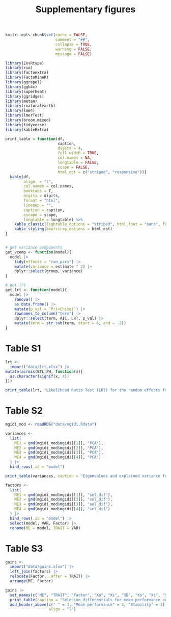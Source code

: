 % Supplementary figures


```r
knitr::opts_chunk$set(cache = FALSE,
                      comment = "##",
                      collapse = TRUE,
                      warning = FALSE,
                      message = FALSE)

```



```r

library(EnvRtype)
library(rio)
library(factoextra)
library(FactoMineR)
library(ggrepel)
library(ggh4x)
library(superheat)
library(ggridges)
library(metan)
library(rnaturalearth)
library(lme4)
library(lmerTest)
library(broom.mixed)
library(tidyverse)
library(kableExtra)

```



```r

print_table = function(df,
                       caption,
                       digits = 4,
                       full_width = TRUE,
                       col.names = NA,
                       longtable = FALSE,
                       scape = FALSE,
                       html_opt = c("striped", "responsive")){
  kable(df,
        align  = "l",
        col.names = col.names,
        booktabs = T,
        digits = digits,
        format = "html",
        linesep = "",
        caption = caption,
        escape = scape,
        longtable = longtable) %>%
    kable_classic(lightable_options = "striped", html_font = "sans", full_width = full_width) %>%
    kable_styling(bootstrap_options = html_opt)
}


# get variance components
get_vcomp <- function(model){
  model |> 
    tidy(effects = "ran_pars") |> 
    mutate(variance = estimate ^ 2) |> 
    dplyr::select(group, variance)
}

# get lrt
get_lrt <- function(model){
  model |> 
    ranova() |> 
    as.data.frame() |> 
    mutate(p_val = `Pr(>Chisq)`) |> 
    rownames_to_column("term") |> 
    dplyr::select(term, AIC, LRT, p_val) |> 
    mutate(term = str_sub(term, start = 6, end = -2))
}


```


# Table S1 {-}
```r
lrt <- 
  import("data/lrt.xlsx") |> 
mutate(across(BTL:PH, function(x){
  as.character(signif(x, 4))
}))

print_table(lrt, "Likelihood Ratio Test (LRT) for the random effects for each analyzed trait")
```





# Table S2 {-}
```r
mgidi_mod <- readRDS("data/mgidi.Rdata")

variances <-
  list(
    ME1 = gmd(mgidi_mod$mgidi[[1]], "PCA"),
    ME2 = gmd(mgidi_mod$mgidi[[2]], "PCA"),
    ME3 = gmd(mgidi_mod$mgidi[[3]], "PCA"),
    ME4 = gmd(mgidi_mod$mgidi[[4]], "PCA")
  ) |>
  bind_rows(.id = "model")

print_table(variances, caption = "Eigenvalues and explained variance for the factor analysis within each mega-environments (ME1, ME2, ME3, and ME4).")

```




```r
factors <-
  list(
    ME1 = gmd(mgidi_mod$mgidi[[1]], "sel_dif"),
    ME2 = gmd(mgidi_mod$mgidi[[2]], "sel_dif"),
    ME3 = gmd(mgidi_mod$mgidi[[3]], "sel_dif"),
    ME4 = gmd(mgidi_mod$mgidi[[4]], "sel_dif")
  ) |>
  bind_rows(.id = "model") |> 
  select(model, VAR, Factor) |> 
  rename(ME = model, TRAIT = VAR)
```




# Table S3 {-}
```r
gains <- 
  import("data/gains.xlsx") |> 
  left_join(factors) |> 
  relocate(Factor, .after = TRAIT) |> 
  arrange(ME, Factor)

gains |> 
  set_names(c("ME", "TRAIT", "Factor", "Xo", "Xs", "SD", "Xo", "Xs", "SD")) |> 
  print_table(caption = "Selecion differentials for mean performance and stability of the studied traits in the four delineated mega environments.") |> 
  add_header_above(c(" " = 3, "Mean performance" = 3, "Stability" = 3),
                   align = "l")

```



